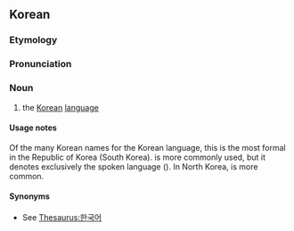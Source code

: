 ==Korean==

===Etymology===
{{ko-etym-Sino|韓國|Korea|語|language}}

===Pronunciation===
{{ko-IPA|l=y}}

===Noun===
{{ko-noun|hanja=韓國語}}

# {{senseid|ko|Q9176}} the [[Korean]] [[language]]

====Usage notes====
Of the many Korean names for the Korean language, this is the most formal in the Republic of Korea (South Korea). {{ko-l|한국말}} is more commonly used, but it denotes exclusively the spoken language ({{ko-l|말|speech}}). In North Korea, {{ko-l|조선말}} is more common.

====Synonyms====
* See [[Thesaurus:한국어]]

{{C|ko|Languages|Korean}}
